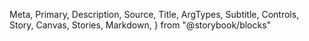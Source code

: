   Meta,
  Primary,
  Description,
  Source,
  Title,
  ArgTypes,
  Subtitle,
  Controls,
  Story,
  Canvas,
  Stories,
  Markdown,
} from "@storybook/blocks"

<Meta of={Sheets} />
<Title />
<Description of={Sheets} />

```tsx
import { Sheets } from "@einride/ui"
```

## Basic

<Description of={Sheets.Basic} />
<Canvas of={Sheets.Basic} sourceState="hidden" />
<Controls of={Sheets.Basic} />
